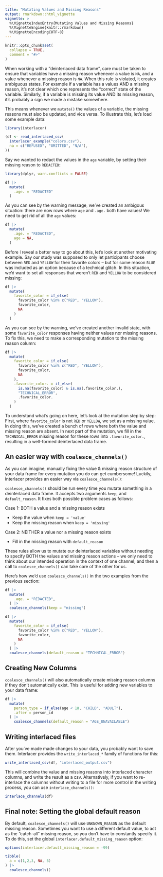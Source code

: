 ```yaml
---
title: "Mutating Values and Missing Reasons"
output: rmarkdown::html_vignette
vignette: >
  %\VignetteIndexEntry{Mutating Values and Missing Reasons}
  %\VignetteEngine{knitr::rmarkdown}
  %\VignetteEncoding{UTF-8}
---
```


```r
knitr::opts_chunk$set(
  collapse = TRUE,
  comment = "#>"
)
```

When working with a "deinterlaced data frame", care must be taken to ensure that
variables have a missing reason whenever a value is `NA`, and a 
value whenever a missing reason is `NA`. When this rule is violated, it creates
ambiguous states. For example if a variable has a values AND a missing reason,
it's not clear which one represents the "correct" state of the variable.
Similarly, if a variable is missing its value AND its missing reason, it's
probably a sign we made a mistake somewhere.

This means whenever we `mutate()` the values of a variable, the missing reasons
must also be updated, and vice versa. To illustrate this, let's load some
example data:

```r
library(interlacer)

(df <- read_interlaced_csv(
  interlacer_example("colors.csv"),
  na = c("REFUSED", "OMITTED", "N/A"),
))
```

Say we wanted to redact the values in the `age` variable, by setting their
missing reason to `REDACTED`:

```r
library(dplyr, warn.conflicts = FALSE)

df |>
  mutate(
    .age. = "REDACTED"
  )
```

As you can see by the warning message, we've created an ambigous situation:
there are now rows where `age` and `.age.` both have values! We need to get rid
of all the `age` values:

```r
df |>
  mutate(
    .age. = "REDACTED",
    age = NA,
  )
```

Before I reveal a better way to go about this, let's look at another motivating
example. Say our study was supposed to only let
participants choose between `RED` and `YELLOW` for their favorite colors --
but for some reason `BLUE` was included as an option because of a technical
glitch. In this situation, we'd want to set all responses that weren't `RED` and
`YELLOW` to be considered missing:

```r
df |>
  mutate(
    favorite_color = if_else(
      favorite_color %in% c("RED", "YELLOW"),
      favorite_color,
      NA
    )
  )
```

As you can see by the warning, we've created another invalid state, with some
`favorite_color` responses having neither values nor missing reasons. To fix
this, we need to make a corresponding mutation to the missing reason column:

```r
df |>
  mutate(
    favorite_color = if_else(
      favorite_color %in% c("RED", "YELLOW"),
      favorite_color,
      NA
    ),
    .favorite_color. = if_else(
      is.na(favorite_color) & is.na(.favorite_color.),
      "TECHNICAL_ERROR",
      .favorite_color.
    )
  )
```

To understand what's going on here, let's look at the mutation step by step:
First, where `favorite_color` is not `RED` or `YELLOW`, we set as a missing
value. In doing this, we've created a bunch of rows where both the value and
missing reason are absent. In next part of the mutation, we fill in the
`TECHNICAL_ERROR` missing reason for these rows into `.favorite_color.`,
resulting in a well-formed deinterlaced data frame.

## An easier way with `coalesce_channels()`

As you can imagine, manually fixing the value & missing reason structure
of your data frame for every mutation you do can get cumbersome! Luckily,
interlacer provides an easier way via `coalesce_channels()`:

`coalesce_channels()` should be run every time you mutate something in
a deinterlaced data frame. It accepts two arguments `keep`, and
`default_reason`. It fixes both possible problem cases as follows:

Case 1: BOTH a value and a missing reason exists

- Keep the value when `keep = 'value'`
- Keep the missing reason when `keep = 'missing'`

Case 2: NEITHER a value nor a missing reason exists

- Fill in the missing reason with `default_reason`

These rules allow us to mutate our deinterlaced variables without needing to
specify BOTH the values and missing reason actions -- we only need to think
about our intended operation in the context of one channel, and then a call to
`coalesce_channels()` can take care of the other for us.

Here's how we'd use `coalesce_channels()` in the two examples from the previous
section:

```r
df |>
  mutate(
    .age. = "REDACTED",
  ) |>
  coalesce_channels(keep = "missing")

df |>
  mutate(
    favorite_color = if_else(
      favorite_color %in% c("RED", "YELLOW"),
      favorite_color,
      NA
    )
  ) |>
  coalesce_channels(default_reason = "TECHNICAL_ERROR")
```


## Creating New Columns

`coalesce_channels()` will also automatically create missing reason
columns if they don't automatically exist. This is useful for adding new
variables to your data frame:

```r
df |>
  mutate(
    person_type = if_else(age < 18, "CHILD", "ADULT"),
    .after = person_id
  ) |>
    coalesce_channels(default_reason = "AGE_UNAVAILABLE")
```

## Writing interlaced files

After you've made made changes to your data, you probably want to save them.
Interlacer provides the `write_interlaced_*` family of functions for this:

```r
write_interlaced_csv(df, "interlaced_output.csv")
```

This will combine the value and missing reasons into interlaced character
columns, and write the result as a csv. Alternatively, if you want to
re-interlace the columns without writing to a file for more control in the
writing process, you can use `interlace_channels()`:

```r
interlace_channels(df)
```

## Final note: Setting the global default reason

By default, `coalesce_channels()` will use `UNKNOWN_REASON` as the
default missing reason. Sometimes you want to use a different default value,
to act as the "catch-all" missing reason, so you don't have to constantly
specify it. To do this, set the global `interlacer.default_missing_reason`
option:

```r
options(interlacer.default_missing_reason = -99)

tibble(
  a = c(1,2,3, NA, 5)
) |>
  coalesce_channels()
```
